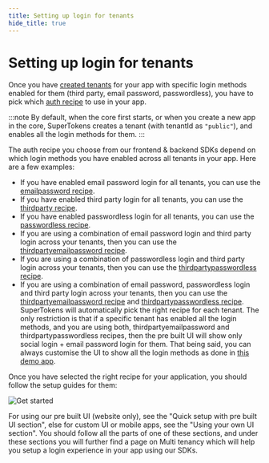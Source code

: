 ```yaml
---
title: Setting up login for tenants 
hide_title: true
---
```



<MultiTenancyPaidBanner />

# Setting up login for tenants

Once you have [created tenants](./new-tenant) for your app with specific login methods enabled for them (third party, email password, passwordless), you have to pick which [auth recipe](https://supertokens.com/docs/guides#authentication-methods) to use in your app.

:::note
By default, when the core first starts, or when you create a new app in the core, SuperTokens creates a tenant (with tenantId as `"public"`), and enables all the login methods for them.
:::

The auth recipe you choose from our frontend & backend SDKs depend on which login methods you have enabled across all tenants in your app. Here are a few examples:

- If you have enabled email password login for all tenants, you can use the [emailpassword recipe](https://supertokens.com/docs/emailpassword/introduction).
- If you have enabled third party login for all tenants, you can use the [thirdparty recipe](https://supertokens.com/docs/thirdparty/introduction).
- If you have enabled passwordless login for all tenants, you can use the [passwordless recipe](https://supertokens.com/docs/passwordless/introduction).
- If you are using a combination of email password login and third party login across your tenants, then you can use the [thirdpartyemailpassword recipe](https://supertokens.com/docs/thirdpartyemailpassword/introduction).
- If you are using a combination of passwordless login and third party login across your tenants, then you can use the [thirdpartypasswordless recipe](https://supertokens.com/docs/thirdpartypasswordless/introduction).
- If you are using a combination of email password, passwordless login and third party login across your tenants, then you can use the [thirdpartyemailpassword recipe](https://supertokens.com/docs/thirdpartypasswordless/introduction) and [thirdpartypasswordless recipe](https://supertokens.com/docs/thirdpartypasswordless/introduction). SuperTokens will automatically pick the right recipe for each tenant. The only restriction is that if a specific tenant has enabled all the login methods, and you are using both, thirdpartyemailpassword and thirdpartypasswordless recipes, then the pre built UI will show only social login + email password login for them. That being said, you can always customise the UI to show all the login methods as done in [this demo app](https://github.com/supertokens/supertokens-auth-react/tree/master/examples/with-thirdpartyemailpassword-passwordless).

Once you have selected the right recipe for your application, you should follow the setup guides for them:

![Get started](/img/prebuilt-and-custom-ui-screenshot.png)

For using our pre built UI (website only), see the "Quick setup with pre built UI section", else for custom UI or mobile apps, see the "Using your own UI section". You should follow all the parts of one of these sections, and under these sections you will further find a page on Multi tenancy which will help you setup a login experience in your app using our SDKs.
